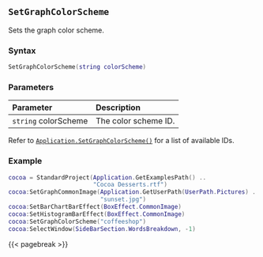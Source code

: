 ## `SetGraphColorScheme`

Sets the graph color scheme.

### Syntax {-}

``` .lua
SetGraphColorScheme(string colorScheme)
```


### Parameters {-}

**Parameter** | **Description**
| :-- | :-- |
|`string` colorScheme | The color scheme ID. |

Refer to [`Application.SetGraphColorScheme()`](#app-setstippleshape) for a list of available IDs.

### Example {-}

``` .lua
cocoa = StandardProject(Application.GetExamplesPath() ..
                        "Cocoa Desserts.rtf")
cocoa:SetGraphCommonImage(Application.GetUserPath(UserPath.Pictures) ..
                          "sunset.jpg")
cocoa:SetBarChartBarEffect(BoxEffect.CommonImage)
cocoa:SetHistogramBarEffect(BoxEffect.CommonImage)
cocoa:SetGraphColorScheme("coffeeshop")
cocoa:SelectWindow(SideBarSection.WordsBreakdown, -1)
```

{{< pagebreak >}}